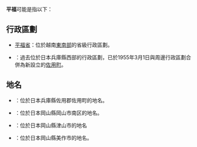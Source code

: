 '''平福'''可能是指以下：

== 行政區劃 ==
* [[平福省|平福省]]：位於越南[[東南部_(越南)|東南部]]的省級行政區劃。
* {{tsl|ja|平福町}}：過去位於日本兵庫縣西部的行政區劃，已於1955年3月1日與周邊行政區劃合併為新設立的[[佐用町|佐用町]]。

== 地名 ==
* {{tsl|ja|平福|平福 (兵庫縣)}}：位於日本兵庫縣佐用郡佐用町的地名。
* {{tsl|ja|平福 (岡山市)}}：位於日本岡山縣岡山市南区的地名。
* {{tsl|ja|平福 (津山市)}}：位於日本岡山縣津山市的地名
* {{tsl|ja|平福 (美作市)}}：位於日本岡山縣美作市的地名。

{{消歧义|P|Cat=二字地名消歧義}}
